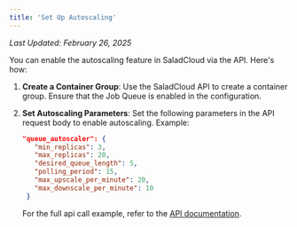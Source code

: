 ```yaml
---
title: 'Set Up Autoscaling'
---
```


_Last Updated: February 26, 2025_

You can enable the autoscaling feature in SaladCloud via the API. Here's how:

1. **Create a Container Group**: Use the SaladCloud API to create a container group. Ensure that the Job Queue is
   enabled in the configuration.

2. **Set Autoscaling Parameters**: Set the following parameters in the API request body to enable autoscaling. Example:

   ```json
   "queue_autoscaler": {
      "min_replicas": 3,
      "max_replicas": 20,
      "desired_queue_length": 5,
      "polling_period": 15,
      "max_upscale_per_minute": 20,
      "max_downscale_per_minute": 10
    }
   ```

   For the full api call example, refer to the
   [API documentation](/reference/saladcloud-api/container_groups/create-a-container-group).
